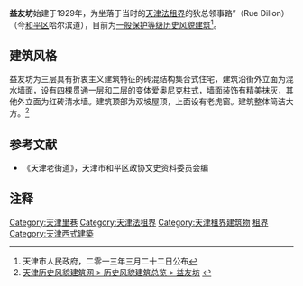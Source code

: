 {{天津历史风貌建筑|
省区市 = 天津市 |
名称 = 益友坊 |
图片 = [[File:哈尔滨道85-87号、益友坊.jpg|200px]] |
编号 = 0130478 |
等级 = 一般保护 |
时代 = 1929年|
所在 = [[天津市|天津市]][[和平区_(天津市)|和平区]] |
公布 = 2013年3月22日 |
}}

'''益友坊'''始建于1929年，为坐落于当时的[[天津法租界|天津法租界]]的狄总领事路”（Rue Dillon）（今[[和平区_(天津市)|和平区]]哈尔滨道），目前为[[天津历史风貌建筑|一般保护等级历史风貌建筑]]<ref>天津市人民政府，二零一三年三月二十二日公布</ref>。

== 建筑风格 ==
益友坊为三层具有折衷主义建筑特征的砖混结构集合式住宅，建筑沿街外立面为混水墙面，设有四棵贯通一层和二层的变体[[愛奧尼克柱式|爱奥尼克柱式]]，墙面装饰有精美抹灰，其他外立面为红砖清水墙。建筑顶部为双坡屋顶，上面设有老虎窗。建筑整体简洁大方。<ref>[http://www.fmjz.cn/Lists/1/DispForm.aspx?ID=225 天津历史风貌建筑网 > 历史风貌建筑总览 > 益友坊] {{Wayback|url=http://www.fmjz.cn/Lists/1/DispForm.aspx?ID=225 |date=20150924014105 }}</ref>

== 参考文献 ==
*《天津老街道》，天津市和平区政协文史资料委员会编

== 注释 ==
<div class="references-small">
<references></references>
</div>

{{天津近代历史文化专题}}

[[Category:天津里巷|Category:天津里巷]]
[[Category:天津法租界|Category:天津法租界]]
[[Category:天津租界建筑物|Category:天津租界建筑物]]
[[Category:中国近代建筑|租界]]
[[Category:天津西式建築|Category:天津西式建築]]